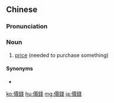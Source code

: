 {{also|价钱}}
==Chinese==
{{zh-forms|s=价钱}}

===Pronunciation===
{{zh-pron
|m=jiàqián
|c=gaa3 cin4
|h=pfs=ka-chhièn
|mn=kè-chîⁿ
|cat=n
}}

===Noun===
{{zh-noun}}

# [[price]] (needed to purchase something)

====Synonyms====
* {{zh-l|價格}}

{{zh-cat|Intermediate}}

[[ko:價錢]]
[[hu:價錢]]
[[mg:價錢]]
[[ja:價錢]]
